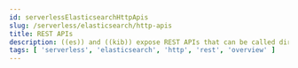 ```yaml
---
id: serverlessElasticsearchHttpApis
slug: /serverless/elasticsearch/http-apis
title: REST APIs
description: ((es)) and ((kib)) expose REST APIs that can be called directly to configure and access ((stack)) features.
tags: [ 'serverless', 'elasticsearch', 'http', 'rest', 'overview' ]
---
```


<DocBadge template="technical preview" />
<DocRelatedArticles
  items={
    [
      {
        "pageId": "serverlessElasticsearchApiConventions"
      },
      {
        "pageId": "serverlessElasticsearchKibanaApiConventions"
      },
    ]
  }
/>